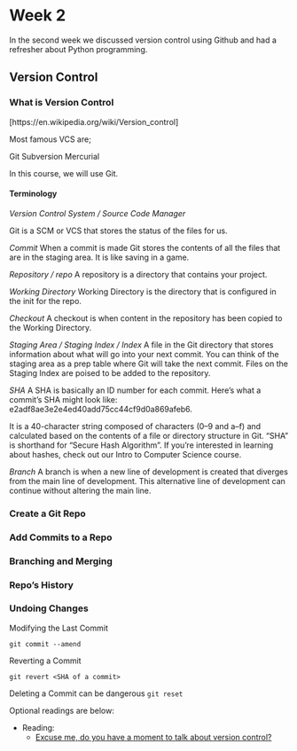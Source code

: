 # Week 2

In the second week we discussed version control using Github and had a refresher about Python programming.

## Version Control

### What is Version Control


[https://en.wikipedia.org/wiki/Version_control]

Most famous VCS are;

Git
Subversion
Mercurial

In this course, we will use Git.

#### Terminology

*Version Control System / Source Code Manager*

Git is a SCM or VCS that stores the status of the files for us.

*Commit*
When a commit is made Git stores the contents of all the files that are in the staging area. It is like saving in a game.

*Repository / repo*
A repository is a directory that contains your project.


*Working Directory*
Working Directory is the directory that is configured in the init for the repo.

*Checkout*
A checkout is when content in the repository has been copied to the Working Directory.

*Staging Area / Staging Index / Index*
A file in the Git directory that stores information about what will go into your next commit. You can think of the staging area as a prep table where Git will take the next commit. Files on the Staging Index are poised to be added to the repository.

*SHA*
A SHA is basically an ID number for each commit. Here's what a commit's SHA might look like: e2adf8ae3e2e4ed40add75cc44cf9d0a869afeb6.

It is a 40-character string composed of characters (0–9 and a–f) and calculated based on the contents of a file or directory structure in Git. "SHA" is shorthand for "Secure Hash Algorithm". If you're interested in learning about hashes, check out our Intro to Computer Science course.

*Branch*
A branch is when a new line of development is created that diverges from the main line of development. This alternative line of development can continue without altering the main line.

### Create a Git Repo

### Add Commits to a Repo

### Branching and Merging

### Repo's History

### Undoing Changes

Modifying the Last Commit

`git commit --amend`

Reverting a Commit

`git revert <SHA of a commit>`

Deleting a Commit
can be dangerous
`git reset`



Optional readings are below:

  - Reading:
    - [Excuse me, do you have a moment to talk about version control?](https://peerj.com/preprints/3159/)
